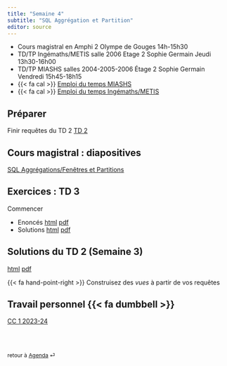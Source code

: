 ```yaml
---
title: "Semaine 4"
subtitle: "SQL Aggrégation et Partition"
editor: source
---
```


::: callout-important

-   Cours magistral en Amphi 2 Olympe de Gouges 14h-15h30
-   TD/TP Ingémaths/METIS salle 2006 Etage 2 Sophie Germain Jeudi 13h30-16h00
-   TD/TP MIASHS salles 2004-2005-2006 Étage 2 Sophie Germain Vendredi 15h45-18h15
-   {{< fa cal >}} [Emploi du temps MIASHS](https://edt.math.univ-paris-diderot.fr/#/parcours/miashs/l3)
-   {{< fa cal >}} [Emploi du temps Ingémaths/METIS](https://edt.math.univ-paris-diderot.fr/#/parcours/ingemath/l3)

:::

## Préparer

Finir requêtes du TD 2 [TD 2](/workshops/td2.html) 

## Cours magistral : diapositives

[SQL Aggrégations/Fenêtres et Partitions](/slides/SQL_3.html)

## Exercices : TD 3

Commencer 

- Enoncés [html](/workshops/td3.html)  [pdf](/workshops/td3.pdf)
- Solutions [html](/solutions/td3.html)  [pdf](/solutions/td3.pdf)

## Solutions du  TD 2  (Semaine 3)

[html](/solutions/td2.html)  [pdf](/solutions/td2.pdf)

{{< fa hand-point-right >}} Construisez des *vues* à partir de vos requêtes  

## Travail personnel  {{< fa dumbbell >}}

[CC 1 2023-24](/exams/cc1-2023-10-27.html)

<br><br>

::: {style="font-size: 0.875em;"}
retour à [Agenda](/ "Agenda du cours") ⏎
:::
